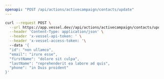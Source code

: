 ```yaml
---
openapi: "POST /api/actions/activecampaign/contacts/update"
---
```


<RequestExample>

```bash Request
curl --request POST \
  --url https://app.vessel.dev//api/actions/activecampaign/contacts/update \
  --header 'Content-Type: application/json' \
  --header 'x-vessel-api-token: ' \
  --header 'x-vessel-access-token: '\ 
  --data '{
  "id": "non ullamco",
  "email": "irure esse",
  "firstName": "dolore sit culpa",
  "lastName": "reprehenderit ea labore ad quis",
  "phone": "in Duis proident"
}'
```

</RequestExample>


      